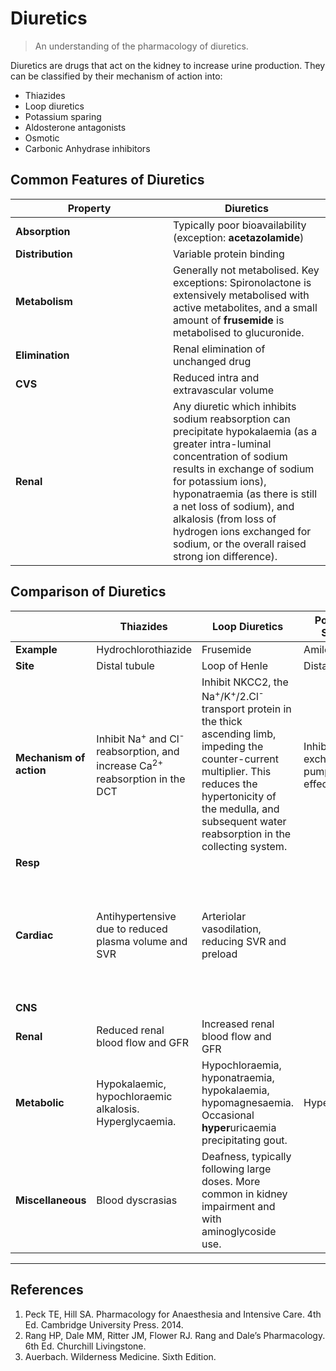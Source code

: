 # Diuretics

> An understanding of the pharmacology of diuretics.

Diuretics are drugs that act on the kidney to increase urine production. They can be classified by their mechanism of action into:

* Thiazides
* Loop diuretics
* Potassium sparing
* Aldosterone antagonists
* Osmotic
* Carbonic Anhydrase inhibitors

## Common Features of Diuretics

|Property|Diuretics
|--|--|
|**Absorption**|Typically poor bioavailability (exception: **acetazolamide**)
|**Distribution**|Variable protein binding
|**Metabolism**|Generally not metabolised. Key exceptions: Spironolactone is extensively metabolised with active metabolites, and a small amount of **frusemide** is metabolised to glucuronide.
|**Elimination**|Renal elimination of unchanged drug
|**CVS**|Reduced intra and extravascular volume
|**Renal**|Any diuretic which inhibits sodium reabsorption can precipitate hypokalaemia (as a greater intra-luminal concentration of sodium results in exchange of sodium for potassium ions), hyponatraemia (as there is still a net loss of sodium), and alkalosis (from loss of hydrogen ions exchanged for sodium, or the overall raised strong ion difference). 


## Comparison of Diuretics

||Thiazides|Loop Diuretics|Potassium Sparing|Aldosterone antagonists|Osmotic|Carbonic anhydrase inhibitors|
|--|--|-----------|--|--|--|
|**Example**|Hydrochlorothiazide|Frusemide|Amiloride|Spironolactone|Mannitol|Acetazolamide|
| **Site**|Distal tubule|Loop of Henle|Distal tubule|Distal tubule|Glomerulus|Proximal tubule|
|**Mechanism of action**|Inhibit Na^+^ and Cl^-^ reabsorption, and increase Ca^2+^ reabsorption in the DCT|Inhibit NKCC2, the Na^+^/K^+^/2.Cl^-^ transport protein in the thick ascending limb, impeding the counter-current multiplier. This reduces the hypertonicity of the medulla, and subsequent water reabsorption in the collecting system.|Inhibits Na^+^/K^+^ exchange pump. Weak effect.|Competitive aldosterone antagonist. Aldosterone stimulates Na^+^ reabsorption, which in turn stimulates K^+^ secretion.|Filtered at the glomerulus and not reabsorbed, increasing filtrate osmolarity and increases water excretion.|Non-competitive carbonic anhydrase inhibition, causing a bicarbonate diuresis. There is a loss of Na^+^, urinary HCO~3~^-^, and a retention of H^+^ |
|**Resp**||||||↑ RR due to metabolic acidosis
|**Cardiac** |Antihypertensive due to reduced plasma volume and SVR|Arteriolar vasodilation, reducing SVR and preload|||Increases intravascular volume, increasing preload. May increase CO or result in cardiac failure.||
|**CNS**|||||↓ ICP|↓ IOP, ↓ ICP|
|**Renal**| Reduced renal blood flow and GFR|Increased renal blood flow and GFR|||Increased renal blood flow|Urinary alkalinisation and diuresis. In the tubule, prevents conversion of HCO~3~^-^ and H^+^ to CO~2~, causing HCO~3~^-^ elimination. In the tubular epithelium, prevents conversion of CO~2~ to HCO~3~^-^ and H^+^, which supplies hydrogen ions usually secreted into the proximal tubule in exchange for Na^+^. This causes both a retention of acid and loss of Na^+^ and H~2~O.|
|**Metabolic**|Hypokalaemic, hypochloraemic alkalosis. Hyperglycaemia. |Hypochloraemia, hyponatraemia, hypokalaemia, hypomagnesaemia. Occasional **hyper**uricaemia precipitating gout.|Hyperkalaemia.|Hyperkalaemia, hyponatraemia.||Hyperchloraemic acidosis|
|**Miscellaneous**|Blood dyscrasias|Deafness, typically following large doses. More common in kidney impairment and with aminoglycoside use.||Gynaecomastia and menstrual irregularity due to anti-androgynism from aldosterone antagonism|||| 

---

## References

1. Peck TE, Hill SA. Pharmacology for Anaesthesia and Intensive Care. 4th Ed. Cambridge University Press. 2014.
2. Rang HP, Dale MM, Ritter JM, Flower RJ. Rang and Dale's Pharmacology. 6th Ed. Churchill Livingstone.
3. Auerbach. Wilderness Medicine. Sixth Edition.